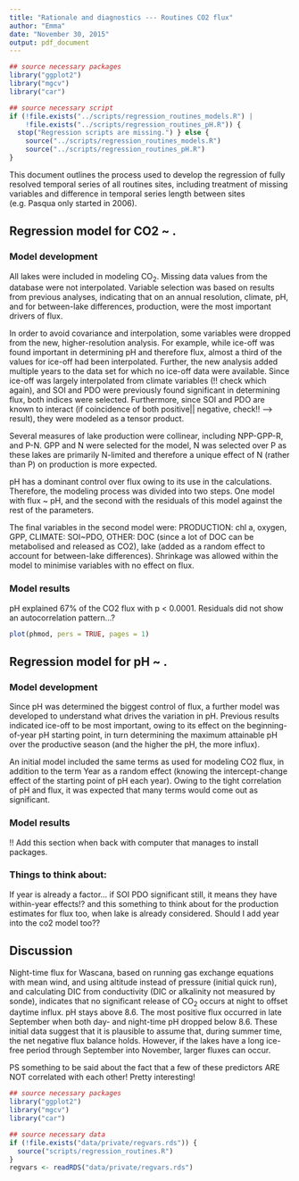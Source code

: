 ```yaml
---
title: "Rationale and diagnostics --- Routines CO2 flux"
author: "Emma"
date: "November 30, 2015"
output: pdf_document
---
```

```r
## source necessary packages
library("ggplot2")
library("mgcv")
library("car")

## source necessary script
if (!file.exists("../scripts/regression_routines_models.R") | 
    !file.exists("../scripts/regression_routines_pH.R")) {
  stop("Regression scripts are missing.") } else {
    source("../scripts/regression_routines_models.R")
    source("../scripts/regression_routines_pH.R")
}
```

This document outlines the process used to develop the regression of fully resolved temporal series of all routines sites, including treatment of missing variables and difference in temporal series length between sites (e.g. Pasqua only started in 2006).

## Regression model for CO2 ~ .

### Model development

All lakes were included in modeling CO$_2$. Missing data values from the database were not interpolated. Variable selection was based on results from previous analyses, indicating that on an annual resolution, climate, pH, and for between-lake differences, production, were the most important drivers of flux. 

In order to avoid covariance and interpolation, some variables were dropped from the new, higher-resolution analysis. For example, while ice-off was found important in determining pH and therefore flux, almost a third of the values for ice-off had been interpolated. Further, the new analysis added multiple years to the data set for which no ice-off data were available. Since ice-off was largely interpolated from climate variables (!! check which again), and SOI and PDO were previously found significant in determining flux, both indices were selected. Furthermore, since SOI and PDO are known to interact (if coincidence of both positive|| negative, check!! --> result), they were modeled as a tensor product. 

Several measures of lake production were collinear, including NPP-GPP-R, and P-N. GPP and N were selected for the model, N was selected over P as these lakes are primarily N-limited and therefore a unique effect of N (rather than P) on production is more expected.

pH has a dominant control over flux owing to its use in the calculations. Therefore, the modeling process was divided into two steps. One model with flux ~ pH, and the second with the residuals of this model against the rest of the parameters.

The final variables in the second model were: PRODUCTION: chl a, oxygen, GPP, CLIMATE: SOI~PDO, OTHER: DOC (since a lot of DOC can be metabolised and released as CO2), lake (added as a random effect to account for between-lake differences). Shrinkage was allowed within the model to minimise variables with no effect on flux.

### Model results
pH explained 67% of the CO2 flux with p < 0.0001. Residuals did not show an autocorrelation pattern...?
```r
plot(phmod, pers = TRUE, pages = 1)
```
## Regression model for pH ~ .

### Model development

Since pH was determined the biggest control of flux, a further model was developed to understand what drives the variation in pH. Previous results indicated ice-off to be most important, owing to its effect on the beginning-of-year pH starting point, in turn determining the maximum attainable pH over the productive season (and the higher the pH, the more influx).

An initial model included the same terms as used for modeling CO2 flux, in addition to the term Year as a random effect (knowing the intercept-change effect of the starting point of pH each year). Owing to the tight correlation of pH and flux, it was expected that many terms would come out as significant. 

### Model results
!! Add this section when back with computer that manages to install packages.

### Things to think about:
If year is already a factor... if SOI PDO significant still, it means they have within-year effects!? and this something to think about for the production estimates for flux too, when lake is already considered.
Should I add year into the co2 model too??

## Discussion
Night-time flux for Wascana, based on running gas exchange equations with mean wind, and using altitude instead of pressure (initial quick run), and calculating DIC from conductivity (DIC or alkalinity not measured by sonde), indicates that no significant release of CO$_2$ occurs at night to offset daytime influx. pH stays above 8.6. The most positive flux occurred in late September when both day- and night-time pH dropped below 8.6.
These initial data suggest that it is plausible to assume that, during summer time, the net negative flux balance holds.
However, if the lakes have a long ice-free period through September into November, larger fluxes can occur.

PS something to be said about the fact that a few of these predictors ARE NOT correlated with each other! Pretty interesting!


```r
## source necessary packages
library("ggplot2")
library("mgcv")
library("car")

## source necessary data
if (!file.exists("data/private/regvars.rds")) {
  source("scripts/regression_routines.R")
}
regvars <- readRDS("data/private/regvars.rds")
```

